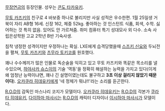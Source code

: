 [[무장연금]]의 등장인물. 성우는 [[콘도 타카유키]].

[[무토 카즈키]]의 친구로 4 바보중 하나로 불리지만 사실 성적은 우수한편. 1월 25일생 거북이 자리 AB형 16세. 신장 162, 체중 52kg. 
좋아하는 것 인스턴트 식품, 회색, 수학.
싫어하는 것 특히 없음. 있어도 안 가르쳐줌.
취미 컴퓨터
특기 성대모사 외 다수.
소속 사립은성학원 고교 2학년 B반 기숙사생.

침착 냉정한 성격이지만 우정하나는 확실. LXE에게 습격당했을때 [[스즈키 신요]]와 두뇌전을 펼쳐, [[무토 카즈키]]와 [[츠무라 토키코]]를 원호했다. 

꽤나 수수께끼가 많은 인물로 독순술을 익히고 있고 무토 카즈키와 똑같은 목소리를 낼수있으며, [[하야사카 슈스이]]의 기술 '역동'을 정확히 해설하는 능력을 가지고 있다(이게 왜 엄청난 능력이냐면, 꽤나 긴 설명이였는데도 불구하고 '''3초 이상 걸리지 않았기 때문이다'''). [[오카쿠라 히데유키]]에게 '네 정체가 뭐냐!!'라는 소리를 듣곤한다.

[[R.O.D]]의 감독인 마스나리 코지가 모델이다. [[오카쿠라 히데유키]]는 [[R.O.D]]의 각본가 [[쿠라타 히데유키]], [[다이하마 마사시]]는 [[R.O.D]]의 캐릭터 디자이너 [[이시하마 마사시]]가 모델이다.
